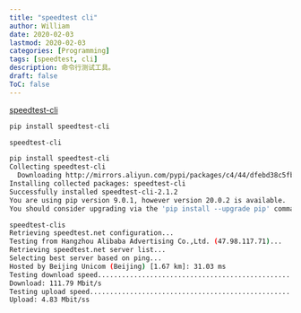 ```yaml
---
title: "speedtest cli"
author: William
date: 2020-02-03
lastmod: 2020-02-03
categories: [Programming]
tags: [speedtest, cli]
description: 命令行测试工具。
draft: false
ToC: false
---
```


[speedtest-cli](https://github.com/sivel/speedtest-cli)

```bash
pip install speedtest-cli

speedtest-cli
```



```bash
pip install speedtest-cli
Collecting speedtest-cli
  Downloading http://mirrors.aliyun.com/pypi/packages/c4/44/dfebd38c5fb35aae0a7279e2a3ffe33ca65edb449a586b93addc8d409a71/speedtest_cli-2.1.2-py2.py3-none-any.whl                            
Installing collected packages: speedtest-cli
Successfully installed speedtest-cli-2.1.2
You are using pip version 9.0.1, however version 20.0.2 is available.
You should consider upgrading via the 'pip install --upgrade pip' command.

speedtest-clis
Retrieving speedtest.net configuration...
Testing from Hangzhou Alibaba Advertising Co.,Ltd. (47.98.117.71)...
Retrieving speedtest.net server list...
Selecting best server based on ping...
Hosted by Beijing Unicom (Beijing) [1.67 km]: 31.03 ms
Testing download speed..............................................................................                                                                            
Download: 111.79 Mbit/s
Testing upload speed..............................................................................                                                                      
Upload: 4.83 Mbit/ss
```

